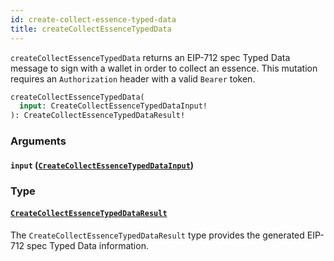 ```yaml
---
id: create-collect-essence-typed-data
title: createCollectEssenceTypedData
---
```



`createCollectEssenceTypedData` returns an EIP-712 spec Typed Data message to sign with a wallet in order to collect an essence. This mutation requires an `Authorization` header with a valid `Bearer` token.

```graphql
createCollectEssenceTypedData(
  input: CreateCollectEssenceTypedDataInput!
): CreateCollectEssenceTypedDataResult!
```


### Arguments

#### `input` ([`CreateCollectEssenceTypedDataInput`](/cyberconnect/reference/inputs/create-collect-essence-typed-data-input))




### Type

#### [`CreateCollectEssenceTypedDataResult`](/cyberconnect/reference/objects/create-collect-essence-typed-data-result) 

The `CreateCollectEssenceTypedDataResult` type provides the generated EIP-712 spec Typed Data information.




